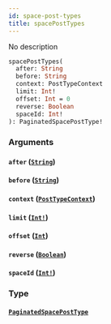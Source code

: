 ```yaml
---
id: space-post-types
title: spacePostTypes
---
```


No description

```graphql
spacePostTypes(
  after: String
  before: String
  context: PostTypeContext
  limit: Int!
  offset: Int = 0
  reverse: Boolean
  spaceId: Int!
): PaginatedSpacePostType!

```

### Arguments

#### `after` ([`String`](/graphql/scalars/string))

#### `before` ([`String`](/graphql/scalars/string))

#### `context` ([`PostTypeContext`](/graphql/enums/post-type-context))

#### `limit` ([`Int!`](/graphql/scalars/int))

#### `offset` ([`Int`](/graphql/scalars/int))

#### `reverse` ([`Boolean`](/graphql/scalars/boolean))

#### `spaceId` ([`Int!`](/graphql/scalars/int))

### Type

#### [`PaginatedSpacePostType`](/graphql/objects/paginated-space-post-type)
